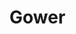 
# Gower
<ProjectDetails
  floatRight
  region="Stormlands"
  house="House Gower"
  type="Tower"
  status="Completed"
  warp="undefined"
  projectLead="Tiny_Rhino"
  dateStarted="2015-08-28T07:00:00+00:00"
  dateCompleted="2015-08-28T07:00:00+00:00"
/>
